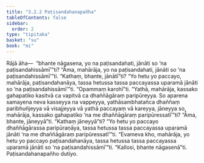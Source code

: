 ```yaml
---
title: "3.2.2 Paṭisandahanapañha"
tableOfContents: false
sidebar:
  order: 2
type: "tipitaka"
basket: "su"
book: "mi"
---
```



<DynamicBreadcrumb />

<Division number="41" book="mi">

<Paragraph number="184" book="mi">
Rājā āha—  “bhante nāgasena, yo na paṭisandahati, jānāti so ‘na paṭisandahissāmī’”ti? “Āma, mahārāja, yo na paṭisandahati, jānāti so ‘na paṭisandahissāmī’”ti. “Kathaṃ, bhante, jānātī”ti? “Yo hetu yo paccayo, mahārāja, paṭisandahanāya, tassa hetussa tassa paccayassa uparamā jānāti so ‘na paṭisandahissāmī’”ti.
</Paragraph>

<Paragraph number="185" book="mi">
“Opammaṃ karohī”ti. “Yathā, mahārāja, kassako gahapatiko kasitvā ca vapitvā ca dhaññāgāraṃ paripūreyya. So aparena samayena neva kasseyya na vappeyya, yathāsambhatañca dhaññaṃ paribhuñjeyya vā visajjeyya vā yathā paccayaṃ vā kareyya, jāneyya so, mahārāja, kassako gahapatiko ‘na me dhaññāgāraṃ paripūressatī’”ti? “Āma, bhante, jāneyyā”ti. “Kathaṃ jāneyyā”ti? “Yo hetu yo paccayo dhaññāgārassa paripūraṇāya, tassa hetussa tassa paccayassa uparamā jānāti ‘na me dhaññāgāraṃ paripūressatī’”ti. “Evameva kho, mahārāja, yo hetu yo paccayo paṭisandahanāya, tassa hetussa tassa paccayassa uparamā jānāti so ‘na paṭisandahissāmī’”ti.
</Paragraph>

<Paragraph number="186" book="mi">
“Kallosi, bhante nāgasenā”ti.

</Paragraph>
</Division>

<Paragraph number="187" type="center" book="mi">
Paṭisandahanapañho dutiyo.
</Paragraph>